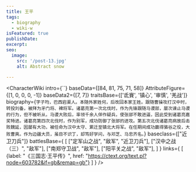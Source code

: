 ```yaml
---
title: 王平
tags:
  - biography
  - wiki-w
isFeatured: true
publishDate:
excerpt:
seo:
  image:
    src: '/post-13.jpg'
    alt: Abstract snow

---
```



<CharacterWiki
  intro={``}
  baseData={[84, 81, 75, 71, 58]}
  AttributeFigure={[1, 0, 0, 0, -1]}
  baseData2={[7, 7]}
  traitsBase={['氐賨', '镇心', '审慎', '羌战']}
  biography={`字子均，巴西宕渠人。本随外家姓何，后改回本家王姓。跟随曹操攻打汉中时，转投刘备，被拜为牙门将、裨将军。诸葛亮第一次北伐时，作为先锋跟随马谡部，屡次谏止马谡的行为，但不被听从，马谡大败后，率领千余人佯作疑兵，使张郃不敢进逼，因此受到诸葛亮嘉奖特进。诸葛亮第四次北伐时，作为别军，成功防御了张郃的进攻。第五次北伐诸葛亮病故后击败魏延，因屡有大功，被任命为汉中太守、累迁至镇北大将军。在任期间成功赢得骆谷之役，大败曹爽。作为边疆大员，虽目不识丁，却笃好学问，与邓芝、马忠齐名。`}
  baseclass={["近卫刀兵"]}
  battlesBase={
    [
      ["定军山之战", "敌军", "近卫刀兵"],
      ["汉中之战（三）", "敌军"],
      ["南郑守卫战", "敌军"],
      ["阳平关之战", "敌军"],
    ]
  }
  links={
    [
      {label: "《三国志·王平传》", href: "https://ctext.org/text.pl?node=603782&if=gb&remap=gb"}
    ]
  }
/>
